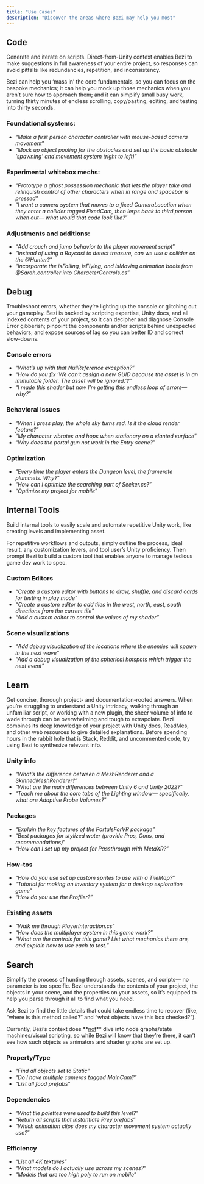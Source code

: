 ```yaml
---
title: "Use Cases"
description: "Discover the areas where Bezi may help you most"
---
```


## Code

Generate and iterate on scripts. Direct-from-Unity context enables Bezi to make suggestions in full awareness of your entire project, so responses can avoid pitfalls like redundancies, repetition, and inconsistency.

Bezi can help you ‘mass in’ the core fundamentals, so you can focus on the bespoke mechanics; it can help you mock up those mechanics when you aren’t sure how to approach them; and it can simplify small busy work, turning thirty minutes of endless scrolling, copy/pasting, editing, and testing into thirty seconds.

### **Foundational systems**:

- “_Make a first person character controller with mouse-based camera movement_”
- “_Mock up object pooling for the obstacles and set up the basic obstacle ‘spawning’ and movement system (right to left)_”

### **Experimental whitebox mechs**:

- “_Prototype a ghost possession mechanic that lets the player take and relinquish control of other characters when in range and spacebar is pressed_”
- “_I want a camera system that moves to a fixed CameraLocation when they enter a collider tagged FixedCam, then lerps back to third person when out— what would that code look like?_”

### **Adjustments and additions**:

- “_Add crouch and jump behavior to the player movement script_”
- “_Instead of using a Raycast to detect treasure, can we use a collider on the @Hunter?_”
- “_Incorporate the isFalling, isFlying, and isMoving animation bools from @Sarah.controller into CharacterControls.cs_”

## Debug

Troubleshoot errors, whether they’re lighting up the console or glitching out your gameplay. Bezi is backed by scripting expertise, Unity docs, and all indexed contents of your project, so it can decipher and diagnose Console Error gibberish; pinpoint the components and/or scripts behind unexpected behaviors; and expose sources of lag so you can better ID and correct slow-downs.

### Console errors

- “_What’s up with that NullReference exception?_”
- “_How do you fix ‘We can't assign a new GUID because the asset is in an immutable folder. The asset will be ignored.’?_”
- “_I made this shader but now I’m getting this endless loop of errors— why?_”

### Behavioral issues

- “_When I press play, the whole sky turns red. Is it the cloud render feature?_”
- “_My character vibrates and hops when stationary on a slanted surface_”
- “_Why does the portal gun not work in the Entry scene?_”

### Optimization

- “_Every time the player enters the Dungeon level, the framerate plummets. Why?_”
- “_How can I optimize the searching part of Seeker.cs?_”
- “_Optimize my project for mobile_”

## Internal Tools

Build internal tools to easily scale and automate repetitive Unity work, like creating levels and implementing asset.

For repetitive workflows and outputs, simply outline the process, ideal result, any customization levers, and tool user’s Unity proficiency. Then prompt Bezi to build a custom tool that enables anyone to manage tedious game dev work to spec.

### **Custom Editors**

- _“Create a custom editor with buttons to draw, shuffle, and discard cards for testing in play mode”_
- _“Create a custom editor to add tiles in the west, north, east, south directions from the current tile”_
- _“Add a custom editor to control the values of my shader”_

### **Scene visualizations**

- “_Add debug visualization of the locations where the enemies will spawn in the next wave”_
- _“Add a debug visualization of the spherical hotspots which trigger the next event”_

## Learn

Get concise, thorough project- and documentation-rooted answers. When you’re struggling to understand a Unity intricacy, walking through an unfamiliar script, or working with a new plugin, the sheer volume of info to wade through can be overwhelming and tough to extrapolate. Bezi combines its deep knowledge of your project with Unity docs, ReadMes, and other web resources to give detailed explanations. Before spending hours in the rabbit hole that is Stack, Reddit, and uncommented code, try using Bezi to synthesize relevant info.

### Unity info

- “_What’s the difference between a MeshRenderer and a SkinnedMeshRenderer?_”
- “_What are the main differences between Unity 6 and Unity 2022?_”
- “_Teach me about the core tabs of the Lighting window— specifically, what are Adaptive Probe Volumes?_”

### Packages

- “_Explain the key features of the PortalsForVR package_”
- “_Best packages for stylized water (provide Pros, Cons, and recommendations)_”
- “_How can I set up my project for Passthrough with MetaXR?_”

### How-tos

- “_How do you use set up custom sprites to use with a TileMap?_”
- “_Tutorial for making an inventory system for a desktop exploration game_”
- “_How do you use the Profiler?_”

### Existing assets

- “_Walk me through PlayerInteraction.cs_”
- “_How does the multiplayer system in this game work?_”
- “_What are the controls for this game? List what mechanics there are, and explain how to use each to test._”

## Search

Simplify the process of hunting through assets, scenes, and scripts— no parameter is too specific. Bezi understands the contents of your project, the objects in your scene, and the properties on your assets, so it’s equipped to help you parse through it all to find what you need.

Ask Bezi to find the little details that could take endless time to recover (like, “where is this method called?” and “what objects have this box checked?”).

<Warning>
  Currently, Bezi’s context does **<u>not</u>** dive into node graphs/state machines/visual scripting, so while Bezi will know that they’re there, it can’t see how such objects as animators and shader graphs are set up.
</Warning>

### Property/Type

- “_Find all objects set to Static_”
- “_Do I have multiple cameras tagged MainCam?_”
- “_List all food prefabs_”

### Dependencies

- “_What tile palettes were used to build this level?_”
- “_Return all scripts that instantiate Prey prefabs_”
- “_Which animation clips does my character movement system actually use?_”

### Efficiency

- “_List all 4K textures_”
- “_What models do I actually use across my scenes?_”
- “_Models that are too high poly to run on mobile_”